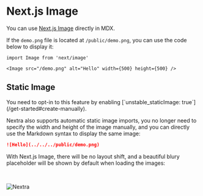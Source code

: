 # Next.js Image

You can use [Next.js Image](https://nextjs.org/docs/basic-features/image-optimization) directly in MDX.

If the `demo.png` file is located at `/public/demo.png`, you can use the code below to display it:

```mdx
import Image from 'next/image'

<Image src="/demo.png" alt="Hello" width={500} height={500} />
```

## Static Image


<Callout emoji="⚠️">
  You need to opt-in to this feature by enabling [`unstable_staticImage:
  true`](/get-started#create-manually).
</Callout>

Nextra also supports automatic static image imports, you no longer need to specify the width and height of the image manually,
and you can directly use the Markdown syntax to display the same image:

```markdown
![Hello](../../../public/demo.png)
```

With Next.js Image, there will be no layout shift, and a beautiful blury placeholder will be shown by default when loading the images:

<br />

![Nextra](../../../public/og.png)
